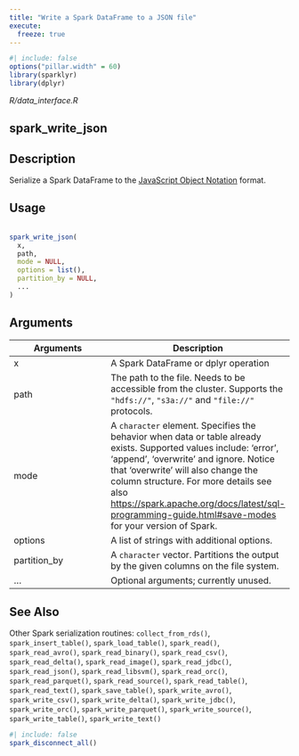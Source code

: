 ```yaml
---
title: "Write a Spark DataFrame to a JSON file"
execute:
  freeze: true
---
```


```r
#| include: false
options("pillar.width" = 60)
library(sparklyr) 
library(dplyr)
```

*R/data_interface.R*

## spark_write_json

## Description
 Serialize a Spark DataFrame to the [JavaScript  Object Notation](https://www.json.org/) format. 


## Usage
```r
 
spark_write_json( 
  x, 
  path, 
  mode = NULL, 
  options = list(), 
  partition_by = NULL, 
  ... 
) 
```

## Arguments
|Arguments|Description|
|---|---|
| x | A Spark DataFrame or dplyr operation |
| path | The path to the file. Needs to be accessible from the cluster. Supports the `"hdfs://"`, `"s3a://"` and `"file://"` protocols. |
| mode | A `character` element. Specifies the behavior when data or   table already exists. Supported values include: 'error', 'append', 'overwrite' and   ignore. Notice that 'overwrite' will also change the column structure.    For more details see also [https://spark.apache.org/docs/latest/sql-programming-guide.html#save-modes](https://spark.apache.org/docs/latest/sql-programming-guide.html#save-modes)   for your version of Spark. |
| options | A list of strings with additional options. |
| partition_by | A `character` vector. Partitions the output by the given columns on the file system. |
| ... | Optional arguments; currently unused. |






## See Also
 Other Spark serialization routines:  `collect_from_rds()`, `spark_insert_table()`, `spark_load_table()`, `spark_read()`, `spark_read_avro()`, `spark_read_binary()`, `spark_read_csv()`, `spark_read_delta()`, `spark_read_image()`, `spark_read_jdbc()`, `spark_read_json()`, `spark_read_libsvm()`, `spark_read_orc()`, `spark_read_parquet()`, `spark_read_source()`, `spark_read_table()`, `spark_read_text()`, `spark_save_table()`, `spark_write_avro()`, `spark_write_csv()`, `spark_write_delta()`, `spark_write_jdbc()`, `spark_write_orc()`, `spark_write_parquet()`, `spark_write_source()`, `spark_write_table()`, `spark_write_text()` 


```r
#| include: false
spark_disconnect_all()
```

